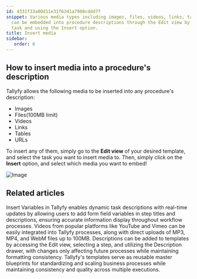 ```yaml
---
id: 4331f33a00d11e31f6341a7908cddd7f
snippet: Various media types including images, files, videos, links, tables, and URLs
  can be embedded into procedure descriptions through the Edit view by selecting a
  task and using the Insert option.
title: Insert media
sidebar:
   order: 6
---
```


## How to insert media into a procedure's description

Tallyfy allows the following media to be inserted into any procedure's description:

- Images
- Files(100MB limit)
- Videos
- Links
- Tables
- URLs

To insert any of them, simply go to the **Edit view** of your desired template, and select the task you want to insert media to. Then, simply click on the **Insert** option, and select which media you want to embed!

![Image](https://screenshots.tallyfy.com/tallyfy%2Fpro%2Fdesktop-light-add-media-to-tasks.png)


## Related articles
<CardGrid>
<LinkTitleCard header="<b>Variables > Insert variables</b>" href="/products/pro/documenting/templates/variables/how-can-i-use-insert-variables-in-tallyfy/" > Insert Variables in Tallyfy enables dynamic task descriptions with real-time updates by allowing users to add form field variables in step titles and descriptions, ensuring accurate information display throughout workflow processes. </LinkTitleCard>
<LinkTitleCard header="<b>Edit Task > Add videos to a task</b>" href="/products/pro/tracking-and-tasks/tasks/edit-task/how-can-i-add-videos-to-my-tallyfy-process/" > Videos from popular platforms like YouTube and Vimeo can be easily integrated into Tallyfy processes, along with direct uploads of MP3, MP4, and WebM files up to 100MB. </LinkTitleCard>
<LinkTitleCard header="<b>Edit Templates > Add a description to a template</b>" href="/products/pro/documenting/templates/edit-templates/add-description/" > Descriptions can be added to templates by accessing the Edit view, selecting a step, and utilizing the Description drawer, with changes only affecting future processes while maintaining formatting consistency. </LinkTitleCard>
<LinkTitleCard header="<b>Documenting > Templates</b>" href="/products/pro/documenting/templates/" > Tallyfy's templates serve as reusable master blueprints for standardizing and scaling business processes while maintaining consistency and quality across multiple executions. </LinkTitleCard>
</CardGrid>